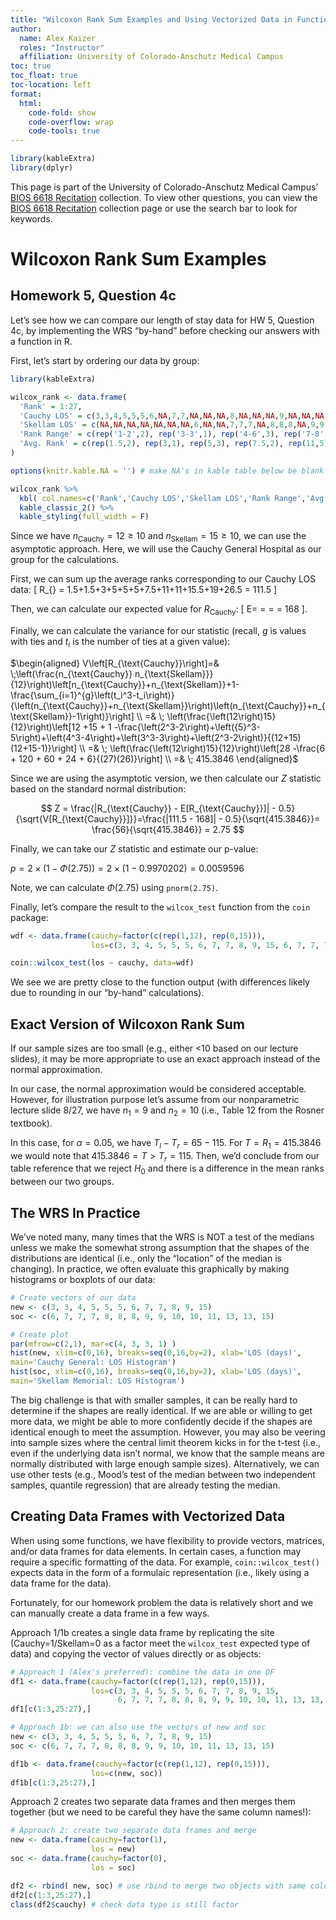 ```yaml
---
title: "Wilcoxon Rank Sum Examples and Using Vectorized Data in Functions"
author: 
  name: Alex Kaizer
  roles: "Instructor"
  affiliation: University of Colorado-Anschutz Medical Campus
toc: true
toc_float: true
toc-location: left
format:
  html:
    code-fold: show
    code-overflow: wrap 
    code-tools: true
---
```


```r
library(kableExtra)
library(dplyr)
```

This page is part of the University of Colorado-Anschutz Medical Campus' [BIOS 6618 Recitation](/recitation/index.qmd) collection. To view other questions, you can view the [BIOS 6618 Recitation](/recitation/index.qmd) collection page or use the search bar to look for keywords.

# Wilcoxon Rank Sum Examples

## Homework 5, Question 4c

Let's see how we can compare our length of stay data for HW 5, Question 4c, by implementing the WRS "by-hand" before checking our answers with a function in R.

First, let's start by ordering our data by group:

```r
library(kableExtra)

wilcox_rank <- data.frame(
  'Rank' = 1:27,
  'Cauchy LOS' = c(3,3,4,5,5,5,6,NA,7,7,NA,NA,NA,8,NA,NA,NA,9,NA,NA,NA,NA,NA,NA,NA,15,NA),
  'Skellam LOS' = c(NA,NA,NA,NA,NA,NA,NA,6,NA,NA,7,7,7,NA,8,8,8,NA,9,9,10,10,11,13,13,NA,15),
  'Rank Range' = c(rep('1-2',2), rep('3-3',1), rep('4-6',3), rep('7-8',2), rep('9-13',5), rep('14-17',4), rep('18-20',3), rep('21-22',2), rep('23-23',1), rep('24-25',2), rep('26-27',2) ),
  'Avg. Rank' = c(rep(1.5,2), rep(3,1), rep(5,3), rep(7.5,2), rep(11,5), rep(15.5,4), rep(19,3), rep(21.5,2), rep(23,1), rep(24.5,2), rep(26.5,2) )
)

options(knitr.kable.NA = '') # make NA's in kable table below be blank instead of presenting as "NA"

wilcox_rank %>%
  kbl( col.names=c('Rank','Cauchy LOS','Skellam LOS','Rank Range','Avg. Rank'), align='ccccc' ) %>%
  kable_classic_2() %>%
  kable_styling(full_width = F)
```

Since we have $n_{\text{Cauchy}} = 12 \ge 10$ and $n_{\text{Skellam}} = 15 \ge 10$, we can use the asymptotic approach. Here, we will use the Cauchy General Hospital as our group for the calculations.

First, we can sum up the average ranks corresponding to our Cauchy LOS data: 
\[ R_{\text{Cauchy}} = 1.5+1.5+3+5+5+5+7.5+11+11+15.5+19+26.5 = 111.5 \]

Then, we can calculate our expected value for $R_{\text{Cauchy}}$: 
\[ E\left[R_{\text{Cauchy}}\right]=\frac{n_{\text{Cauchy}}(n_{\text{Cauchy}}+n_{\text{Skellam}}+1)}{2} = \frac{12(12+15+1)}{2} = \frac{336}{2} = 168 \].

Finally, we can calculate the variance for our statistic (recall, $g$ is values with ties and $t_i$ is the number of ties at a given value):

$\begin{aligned}
V\left[R_{\text{Cauchy}}\right]=& \;\left(\frac{n_{\text{Cauchy}} n_{\text{Skellam}}}{12}\right)\left[n_{\text{Cauchy}}+n_{\text{Skellam}}+1-\frac{\sum_{i=1}^{g}\left(t_i^3-t_i\right)}{\left(n_{\text{Cauchy}}+n_{\text{Skellam}}\right)\left(n_{\text{Cauchy}}+n_{\text{Skellam}}-1\right)}\right] \\
=& \; \left(\frac{\left(12\right)15}{12}\right)\left[12 +15 + 1 -\frac{\left(2^3-2\right)+\left({5}^3-5\right)+\left(4^3-4\right)+\left(3^3-3\right)+\left(2^3-2\right)}{(12+15)(12+15-1)}\right] \\
=& \; \left(\frac{\left(12\right)15}{12}\right)\left[28 -\frac{6 + 120 + 60 + 24 + 6}{(27)(26)}\right] \\
=& \; 415.3846
\end{aligned}$

Since we are using the asymptotic version, we then calculate our $Z$ statistic based on the standard normal distribution:

$$ Z = \frac{|R_{\text{Cauchy}} - E[R_{\text{Cauchy}}]| - 0.5}{\sqrt{V[R_{\text{Cauchy}}]}}=\frac{|111.5 - 168]| - 0.5}{\sqrt{415.3846}}= \frac{56}{\sqrt{415.3846}} = 2.75 $$

Finally, we can take our $Z$ statistic and estimate our p-value:

$p=2\times\left(1-\Phi\left(2.75\right)\right)=2\times\left(1-0.9970202\right)=0.0059596$

Note, we can calculate $\Phi\left(2.75\right)$ using `pnorm(2.75)`.

Finally, let's compare the result to the `wilcox_test` function from the `coin` package:

```r
wdf <- data.frame(cauchy=factor(c(rep(1,12), rep(0,15))),
                  los=c(3, 3, 4, 5, 5, 5, 6, 7, 7, 8, 9, 15, 6, 7, 7, 7, 8, 8, 8, 9, 9, 10, 10, 11, 13, 13, 15))

coin::wilcox_test(los ~ cauchy, data=wdf)
```

We see we are pretty close to the function output (with differences likely due to rounding in our "by-hand" calculations).


## Exact Version of Wilcoxon Rank Sum

If our sample sizes are too small (e.g., either <10 based on our lecture slides), it may be more appropriate to use an exact approach instead of the normal approximation.

In our case, the normal approximation would be considered acceptable. However, for illustration purpose let's assume from our nonparametric lecture slide 8/27, we have $n_1=9$ and $n_2=10$ (i.e., Table 12 from the Rosner textbook). 

In this case, for $\alpha=0.05$, we have $T_{l}-T_{r} = 65-115$. For $T=R_1=415.3846$ we would note that $415.3846 = T > T_r = 115$. Then, we'd conclude from our table reference that we reject $H_0$ and there is a difference in the mean ranks between our two groups.


## The WRS In Practice

We've noted many, many times that the WRS is NOT a test of the medians unless we make the somewhat strong assumption that the shapes of the distributions are identical (i.e., only the "location" of the median is changing). In practice, we often evaluate this graphically by making histograms or boxplots of our data:

```r
# Create vectors of our data
new <- c(3, 3, 4, 5, 5, 5, 6, 7, 7, 8, 9, 15)
soc <- c(6, 7, 7, 7, 8, 8, 8, 9, 9, 10, 10, 11, 13, 13, 15)

# Create plot
par(mfrow=c(2,1), mar=c(4, 3, 3, 1) )
hist(new, xlim=c(0,16), breaks=seq(0,16,by=2), xlab='LOS (days)',
main='Cauchy General: LOS Histogram')
hist(soc, xlim=c(0,16), breaks=seq(0,16,by=2), xlab='LOS (days)',
main='Skellam Memorial: LOS Histogram')
```

The big challenge is that with smaller samples, it can be really hard to determine if the shapes are really identical. If we are able or willing to get more data, we might be able to more confidently decide if the shapes are identical enough to meet the assumption. However, you may also be veering into sample sizes where the central limit theorem kicks in for the t-test (i.e., even if the underlying data isn't normal, we know that the sample means are normally distributed with large enough sample sizes). Alternatively, we can use other tests (e.g., Mood's test of the median between two independent samples, quantile regression) that are already testing the median.


## Creating Data Frames with Vectorized Data

When using some functions, we have flexibility to provide vectors, matrices, and/or data frames for data elements. In certain cases, a function may require a specific formatting of the data. For example, `coin::wilcox_test()` expects data in the form of a formulaic representation (i.e., likely using a data frame for the data).

Fortunately, for our homework problem the data is relatively short and we can manually create a data frame in a few ways.

Approach 1/1b creates a single data frame by replicating the site (Cauchy=1/Skellam=0 as a factor meet the `wilcox_test` expected type of data) and copying the vector of values directly or as objects:

```r
# Approach 1 (Alex's preferred): combine the data in one DF
df1 <- data.frame(cauchy=factor(c(rep(1,12), rep(0,15))), 
                  los=c(3, 3, 4, 5, 5, 5, 6, 7, 7, 8, 9, 15,
                        6, 7, 7, 7, 8, 8, 8, 9, 9, 10, 10, 11, 13, 13, 15))
df1[c(1:3,25:27),]

# Approach 1b: we can also use the vectors of new and soc
new <- c(3, 3, 4, 5, 5, 5, 6, 7, 7, 8, 9, 15)
soc <- c(6, 7, 7, 7, 8, 8, 8, 9, 9, 10, 10, 11, 13, 13, 15)

df1b <- data.frame(cauchy=factor(c(rep(1,12), rep(0,15))), 
                  los=c(new, soc))
df1b[c(1:3,25:27),]
```

Approach 2 creates two separate data frames and then merges them together (but we need to be careful they have the same column names!):

```r
# Approach 2: create two separate data frames and merge
new <- data.frame(cauchy=factor(1), 
                  los = new)
soc <- data.frame(cauchy=factor(0),
                  los = soc)

df2 <- rbind( new, soc) # use rbind to merge two objects with same column names
df2[c(1:3,25:27),]
class(df2$cauchy) # check data type is still factor
```


